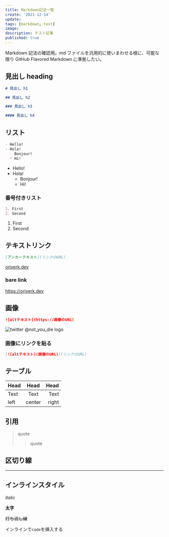 ```yaml
---
title: Markdown記法一覧
create: '2021-12-14'
update:
tags: [markdown, test]
image:
description: テスト記事
published: true
---
```


Markdown 記法の確認用。md ファイルを汎用的に使いまわせる様に、可能な限り GitHub Flavored Markdown に準拠したい。

## 見出し heading

```md
# 見出し h1

## 見出し h2

### 見出し h3

#### 見出し h4
```

## リスト

```md
- Hello!
- Hola!
  - Bonjour!
  * Hi!
```

- Hello!
- Hola!
  - Bonjour!
  - Hi!

### 番号付きリスト

```md
1. First
2. Second
```

1. First
2. Second

## テキストリンク

```md
[アンカーテキスト](リンクのURL)
```

[oriverk.dev](https://oriverk.dev)

### bare link

https://oriverk.dev

## 画像

```md
![altテキスト](https://画像のURL)
```

![twitter @not_you_die logo](https://pbs.twimg.com/profile_images/1392923716036689924/fIDxhNo9_400x400.png)

### 画像にリンクを貼る

```md
[![altテキスト](画像のURL)](リンクのURL)
```

## テーブル

| Head | Head | Head |
| :--- | :--: | ---: |
| Text | Text | Text |
| left | center | right |

## 引用

> quote
>
> > quote

## 区切り線

---

## インラインスタイル

_italic_

**太字**

~~打ち消し線~~

インラインで`code`を挿入する
